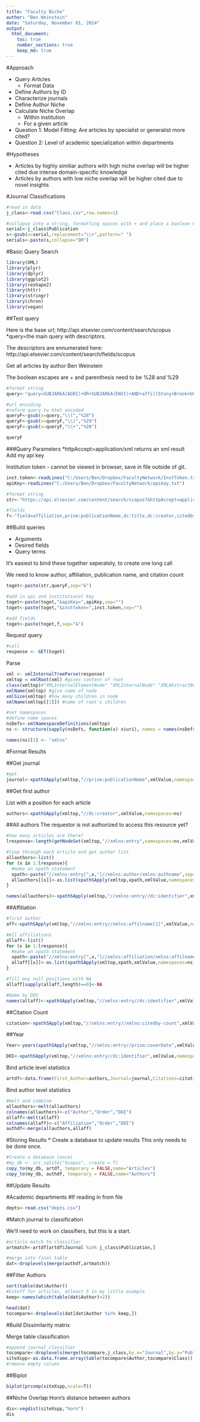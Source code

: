 ```yaml
---
title: "Faculty Niche"
author: "Ben Weinstein"
date: "Saturday, November 01, 2014"
output:
  html_document:
    toc: true
    number_sections: true
    keep_md: true
---
```


#Approach

  * Query Articles
    * Format Data
  * Define Authors by ID
  * Characterize journals
  * Define Author Niche
  * Calculate Niche Overlap
    * Within institution
    * For a given article
  * Question 1: Model Fitting: Are articles by specialist or generalist more cited?
  * Question 2: Level of academic specialization within departments
  
#Hypotheses

  * Articles by highly similiar authors with high niche overlap will be higher cited due intense domain-specific knowledge
  * Articles by authors with low niche overlap will be higher cited due to novel insights

#Journal Classifications

```r
#read in data
j_class<-read.csv("Class.csv",row.names=1)

#collapse into a string, formatting spaces with + and place a boolean OR in between each
serial<-j_class$Publication
s<-gsub(x=serial,replacement="\\+",pattern=" ")
serials<-paste(s,collapse="OR")
```

  
#Basic Query Search

```r
library(XML)
library(plyr)
library(dplyr)
library(ggplot2)
library(reshape2)
library(httr)
library(stringr)
library(chron)
library(vegan)
```

##Test query

Here is the base url; http://api.elsevier.com/content/search/scopus
*query=the main query with descriptors.

The descriptors are ennumerated here:
http://api.elsevier.com/content/search/fields/scopus

Get all articles by author Ben Weinstein

The boolean escapes are + and parenthesis need to be %28 and %29
```r
#format string
query<-"query=SUBJAREA(AGRI)+OR+SUBJAREA(ENVI)+AND+affil(Stony+Brook+University)+Ecology+Evolution"

#url encoding
#reform query to html encoded
queryF<-gsub(x=query,"\\(","%28")
queryF<-gsub(x=queryF,"\\)","%29")
queryF<-gsub(x=queryF,"\\+","%20")

queryF
```

###Query Parameters
*httpAccept=application/xml returns an xml result
Add my api key

Institution token - cannot be viewed in browser, save in file outside of git.
```r
inst.token<-readLines("C:/Users/Ben/Dropbox/FacultyNetwork/InstToken.txt")
apiKey<-readLines("C:/Users/Ben/Dropbox/FacultyNetwork/apikey.txt")
```


```r
#format string
str<-"https://api.elsevier.com/content/search/scopus?&httpAccept=application/xml&count=100&view=complete"

#fields
f<-"field=affiliation,prism:publicationName,dc:title,dc:creator,citedby-count,prism:coverDate,author,dc:identifier"
```

##Build queries

  * Arguments
  * Desired fields
  * Query terms
  
It's easiest to bind these together seperately, to create one long call

We need to know author, affiliation, publication name, and citation count

```r
toget<-paste(str,queryF,sep="&")

#add in api and institutional key
toget<-paste(toget,"&apiKey=",apiKey,sep="")
toget<-paste(toget,"&insttoken=",inst.token,sep="")

#add fields
toget<-paste(toget,f,sep="&")

```

Request query
```r
#call
response <- GET(toget)
```

Parse

```r
xml <- xmlInternalTreeParse(response)
xmltop = xmlRoot(xml) #gives content of root
class(xmltop)#"XMLInternalElementNode" "XMLInternalNode" "XMLAbstractNode"
xmlName(xmltop) #give name of node
xmlSize(xmltop) #how many children in node
xmlName(xmltop[[1]]) #name of root's children

#set namespaces
#define name spaces
nsDefs<-xmlNamespaceDefinitions(xmltop)
ns <- structure(sapply(nsDefs, function(x) x$uri), names = names(nsDefs))

names(ns)[1] <- "xmlns"

```

#Format Results

##Get journal

```r
#get
journal<-xpathSApply(xmltop,"//prism:publicationName",xmlValue,namespaces=ns)
```

##Get first author

List with a position for each article

```r
authors<-xpathSApply(xmltop,"//dc:creator",xmlValue,namespaces=ns)
```

##All authors
The requestor is not authorized to access this resource yet?
```r
#how many articles are there?
lresponse<-length(getNodeSet(xmltop,"//xmlns:entry",namespaces=ns,xmlValue))

#loop through each article and get author list
allauthors<-list()
for (x in 1:lresponse){
  #make an xpath statement
  xpath<-paste("//xmlns:entry[",x,"]//xmlns:author/xmlns:authname",sep="")
  allauthors[[x]]<-as.list(xpathSApply(xmltop,xpath,xmlValue,namespaces=ns))
}

names(allauthors)<-xpathSApply(xmltop,"//xmlns:entry//dc:identifier",xmlValue,namespaces=ns)
```

##Affiliation

```r
#first author
aff<-xpathSApply(xmltop,"//xmlns:entry//xmlns:affilname[1]",xmlValue,namespaces=ns)
```

```r
#All affiliations
allaff<-list()
for (x in 1:lresponse){
  #make an xpath statement
  xpath<-paste("//xmlns:entry[",x,"]//xmlns:affiliation/xmlns:affilname",sep="")
  allaff[[x]]<-as.list(xpathSApply(xmltop,xpath,xmlValue,namespaces=ns))
}

#fill any null positions with NA
allaff[sapply(allaff,length)==0]<-NA

#Name by DOI
names(allaff)<-xpathSApply(xmltop,"//xmlns:entry//dc:identifier",xmlValue,namespaces=ns)

```

##Citation Count

```r
citation<-xpathSApply(xmltop,"//xmlns:entry//xmlns:citedby-count",xmlValue,namespaces=ns)
```

##Year

```r
Year<-years(xpathSApply(xmltop,"//xmlns:entry//prism:coverDate",xmlValue,namespaces=ns))
```

```r
DOI<-xpathSApply(xmltop,"//xmlns:entry//dc:identifier",xmlValue,namespaces=ns)
```


Bind article level statistics

```r
artdf<-data.frame(First_Author=authors,Journal=journal,Citations=citation,Year=Year,DOI)
```

Bind author level statistics

```r
#melt and combine
allauthors<-melt(allauthors)
colnames(allauthors)<-c("Author","Order","DOI")
allaff<-melt(allaff)
colnames(allaff)<-c("Affiliation","Order","DOI")
authdf<-merge(allauthors,allaff)
```

#Storing Results
  * Create a database to update results
  This only needs to be done once.
```r
#Create a database (once)
#my_db <- src_sqlite("Scopus", create = T)
copy_to(my_db, artdf, temporary = FALSE,name="Articles")
copy_to(my_db, authdf, temporary = FALSE,name="Authors")
```

##Update Results

#Academic departments
#If reading in from file

```r
depts<-read.csv("depts.csv")
```

#Match journal to classification

We'll need to work on classifiers, but this is a start.

```r
#article match to classifier
artmatch<-artdf[artdf$Journal %in% j_class$Publication,]

#merge into final table
dat<-droplevels(merge(authdf,artmatch))
```

##Filter Authors

```r
sort(table(dat$Author))
#Cutoff for articles, atleast 5 in my little example
keep<-names(which(table(dat$Author)>2))

head(dat)
tocompare<-droplevels(dat[dat$Author %in% keep,])
```

#Build Dissimilarity matrix

Merge table classification
```r
#append journal classifier
tocompare<-droplevels(merge(tocompare,j_class,by.x="Journal",by.y="Publication"))
siteXspp<-as.data.frame.array(table(tocompare$Author,tocompare$Class))
#remove empty colums
```

##Biplot
```r
biplot(prcomp(siteXspp,scale=T))
```

##Niche Overlap
Horn's distance between authors

```r
dis<-vegdist(siteXspp,"horn")
dis
```


